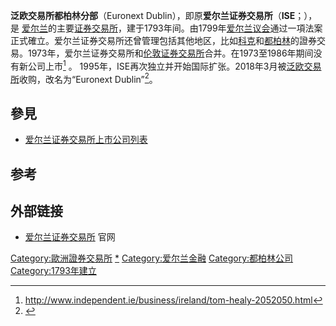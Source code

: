{{Infobox exchange
|name       = Euronext Dublin
|logo       =
|image      = [[File:Irish_Stock_Exchange,_Anglesea_Street.JPG|250px]]
|type       = [[證券交易所|證券交易所]]
|city       = 都柏林
|country    = 愛爾蘭
|coor       = {{coord|53|20|42.2|N|6|15|41.7|W|type:landmark}}
|foundation = {{Start date|1793}}<br>1799（正式）
|owner      = Irish Stockbrokers
|key_people = Deirdre Somers（CEO）；Padraic O'Connor（董事長）
|currency   = EUR
|commodity  =
|listings   = 59
|mcap       = EUR1247億（2014）
|volume     =
|indexes    = [[ISEQ_20|ISEQ 20]]
|homepage   = {{URL|ise.ie}}
|footnotes  =
}}

'''泛欧交易所都柏林分部'''（Euronext Dublin），即原'''爱尔兰证券交易所'''（'''ISE'''；{{lang-ga|Stocmhalartán na hÉireann}}），是 [[爱尔兰|爱尔兰]]的主要[[证券交易所|证券交易所]]，建于1793年间。由1799年[[爱尔兰议会|爱尔兰议会]]通过一項法案正式確立。爱尔兰证券交易所还曾管理包括其他地区，比如[[科克_(爱尔兰)|科克]]和[[都柏林|都柏林]]的證券交易。1973年，爱尔兰证券交易所和[[伦敦证券交易所|伦敦证券交易所]]合并。在1973至1986年期间没有新公司上市<ref>http://www.independent.ie/business/ireland/tom-healy-2052050.html</ref> 。 1995年，ISE再次独立并开始国际扩张。2018年3月被[[泛欧交易所|泛欧交易所]]收购，改名为“Euronext Dublin”<ref>{{cite web|title=Euronext completes the acquisition of the Irish Stock Exchange|url=http://www.ise.ie/Media/News-and-Events/2018/Euronext-completes-the-acquisition-of-the-Irish-Stock-Exchange.html|accessdate=2018-08-28|publisher=Irish Stock Exchange|language=en|archive-date=2020-11-13|archive-url=https://web.archive.org/web/20201113135709/https://www.ise.ie/Media/News-and-Events/2018/Euronext-completes-the-acquisition-of-the-Irish-Stock-Exchange.html|dead-url=no}}</ref>。

==參見==
*[[爱尔兰证券交易所上市公司列表|爱尔兰证券交易所上市公司列表]]

==参考==

{{Reflist|2}}

==外部链接==
*[http://www.ise.ie/ 爱尔兰证券交易所] {{WebCite|url=https://www.webcitation.org/66OKuAAzH?url=http://www.ise.ie/ |date=20120324013119 |dateformat=iso }} 官网

{{coord|53.345031|N|6.261734|W|type:landmark_region:IE|display=title}}
{{世界交易所联合会}}
{{normdaten}}

{{Ireland-stub}}

[[Category:歐洲證券交易所|Category:歐洲證券交易所]]
[[Category:爱尔兰证券交易所|*]]
[[Category:爱尔兰金融|Category:爱尔兰金融]]
[[Category:都柏林公司|Category:都柏林公司]]
[[Category:1793年建立|Category:1793年建立]]